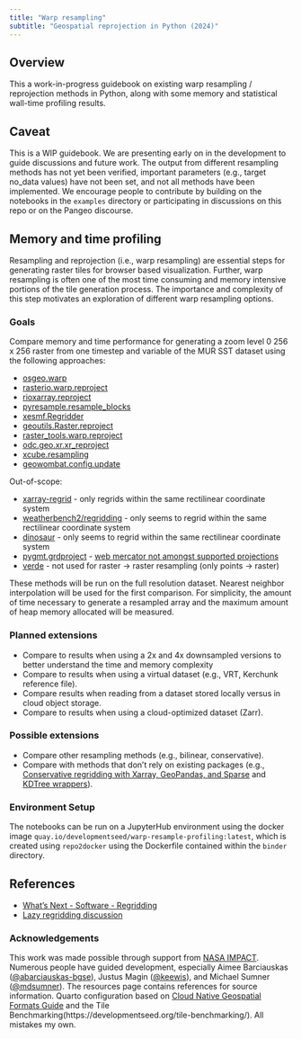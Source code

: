 ```yaml
---
title: "Warp resampling"
subtitle: "Geospatial reprojection in Python (2024)"
---
```


## Overview

This a work-in-progress guidebook on existing warp resampling / reprojection methods in Python, along with some memory and statistical wall-time profiling results.

## Caveat

This is a WIP guidebook. We are presenting early on in the development to guide discussions and future work. The output from different resampling methods has not yet been verified, important parameters (e.g., target no_data values) have not been set, and not all methods have been implemented. We encourage people to contribute by building on the notebooks in the `examples` directory or participating in discussions on this repo or on the Pangeo discourse.

## Memory and time profiling

Resampling and reprojection (i.e., warp resampling) are essential steps for generating raster tiles for browser based visualization. Further, warp resampling is often one of the most time consuming and memory intensive portions of the tile generation process. The importance and complexity of this step motivates an exploration of different warp resampling options.

### Goals

Compare memory and time performance for generating a zoom level 0 256 x 256 raster from one timestep and variable of the MUR SST dataset using the following approaches:

- [osgeo.warp](https://gdal.org/en/latest/api/python/utilities.html#osgeo.gdal.Warp)
- [rasterio.warp.reproject](https://rasterio.readthedocs.io/en/stable/api/rasterio.warp.html#rasterio.warp.reproject)
- [rioxarray.reproject](https://corteva.github.io/rioxarray/html/rioxarray.html#rioxarray.raster_array.RasterArray.reproject)
- [pyresample.resample_blocks](https://pyresample.readthedocs.io/en/stable/api/pyresample.html#pyresample.resampler.resample_blocks)
- [xesmf.Regridder](https://xesmf.readthedocs.io/en/stable/user_api.html#xesmf.frontend.Regridder)
- [geoutils.Raster.reproject](https://geoutils.readthedocs.io/en/stable/gen_modules/geoutils.Raster.reproject.html#geoutils.Raster.reproject)
- [raster_tools.warp.reproject](https://um-rmrs.github.io/raster_tools/reference/generated/raster_tools.warp.reproject.html)
- [odc.geo.xr.xr_reproject](https://odc-geo.readthedocs.io/en/latest/_api/odc.geo.xr.xr_reproject.html)
- [xcube.resampling](https://xcube.readthedocs.io/en/latest/api.html#cube-resampling)
- [geowombat.config.update](https://geowombat.readthedocs.io/en/latest/tutorial-crs.html#transforming-a-crs-on-the-fly)

Out-of-scope:

- [xarray-regrid](https://github.com/EXCITED-CO2/xarray-regrid/) - only regrids within the same rectilinear coordinate system
- [weatherbench2/regridding](https://github.com/google-research/weatherbench2/blob/main/weatherbench2/regridding.py) - only seems to regrid within the same rectilinear coordinate system
- [dinosaur](https://github.com/google-research/dinosaur/blob/67c686945a8e4dd24ab23bcee806ce69c8d4f853/dinosaur/horizontal_interpolation.py#L241) - only seems to regrid within the same rectilinear coordinate system
- [pygmt.grdproject](https://www.pygmt.org/latest/api/generated/pygmt.grdproject.html#pygmt.grdproject) - [web mercator not amongst supported projections](https://www.pygmt.org/latest/projections/index.html)
- [verde](https://www.fatiando.org/verde/latest/) - not used for raster -> raster resampling (only points -> raster)

These methods will be run on the full resolution dataset. Nearest neighbor interpolation will be used for the first comparison. For simplicity, the amount of time necessary to generate a resampled array and the maximum amount of heap memory allocated will be measured.

### Planned extensions

- Compare to results when using a 2x and 4x downsampled versions to better understand the time and memory complexity
- Compare to results when using a virtual dataset (e.g., VRT, Kerchunk reference file).
- Compare results when reading from a dataset stored locally versus in cloud object storage.
- Compare to results when using a cloud-optimized dataset (Zarr).

### Possible extensions

- Compare other resampling methods (e.g., bilinear, conservative).
- Compare with methods that don't rely on existing packages (e.g., [Conservative regridding with Xarray, GeoPandas, and Sparse](https://discourse.pangeo.io/t/conservative-region-aggregation-with-xarray-geopandas-and-sparse/2715) and [KDTree wrappers](https://github.com/arctic-carbon/eddy-footprint/blob/46935785ced10f24263cd740f81b0aaf02d9bf33/eddy_footprint/spatial.py#L38-L45)).

### Environment Setup

The notebooks can be run on a JupyterHub environment using the docker image `quay.io/developmentseed/warp-resample-profiling:latest`, which is created using `repo2docker` using the Dockerfile contained within the `binder` directory.

## References

- [What's Next - Software - Regridding](https://discourse.pangeo.io/t/whats-next-software-regridding/3896)
- [Lazy regridding discussion](https://discourse.pangeo.io/t/can-a-reprojection-change-of-crs-operation-be-done-lazily-using-rioxarray/4468)

### Acknowledgements

This work was made possible through support from [NASA IMPACT](https://impact.earthdata.nasa.gov/). Numerous people have guided development, especially Aimee Barciauskas ([@abarciauskas-bgse](https://github.com/abarciauskas-bgse)), Justus Magin ([@keewis](https://github.com/keewis)), and Michael Sumner ([@mdsumner](https://github.com/mdsumner)). The resources page contains references for source information. Quarto configuration based on [Cloud Native Geospatial Formats Guide](https://github.com/cloudnativegeo/cloud-optimized-geospatial-formats-guide) and the Tile Benchmarking(https://developmentseed.org/tile-benchmarking/). All mistakes my own.
